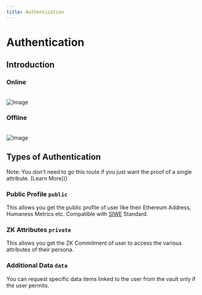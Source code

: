 ```yaml
---
title: Authentication
---
```



# Authentication

## Introduction

### Online
<br/>
<picture>
    <source srcSet="/diagrams/signin-1-light.png" media="(prefers-color-scheme: light)" />
    <source srcSet="/diagrams/signin-1-dark.png" media="(prefers-color-scheme: dark)" />
    <img src="/diagrams/signin-1-dark.png" alt="Image" className="image" />
</picture>

### Offline
<br/>
<picture>
    <source srcSet="/diagrams/signin-2-light.png" media="(prefers-color-scheme: light)" />
    <source srcSet="/diagrams/signin-2-dark.png" media="(prefers-color-scheme: dark)" />
    <img src="/diagrams/signin-2-dark.png" alt="Image" className="image" />
</picture>

## Types of Authentication

<Callout type="info" emoji="ℹ️">
  Note: You don't need to go this route if you just want the proof of a single attribute. [Learn More]()
</Callout>

### Public Profile `public`

This allows you get the public profile of user like their Ethereum Address, Humaness Metrics etc. Compatible with [SIWE](https://login.xyz/) Standard.

### ZK Attributes `private`

This allows you get the ZK Commitment of user to access the various attributes of their persona.

### Additional Data `data`

You can request specific data items linked to the user from the vault only if the user permits.
